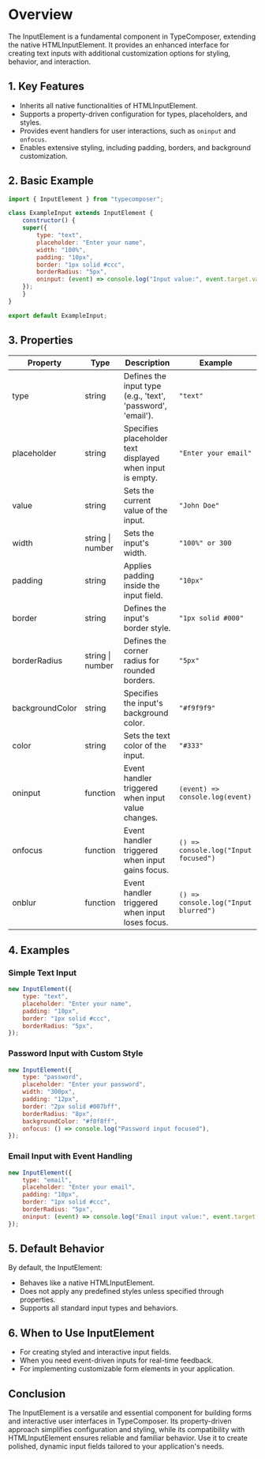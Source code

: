 # Overview

The InputElement is a fundamental component in TypeComposer, extending the native HTMLInputElement. It provides an enhanced interface for creating text inputs with additional customization options for styling, behavior, and interaction.

## 1. Key Features

- Inherits all native functionalities of HTMLInputElement.
- Supports a property-driven configuration for types, placeholders, and styles.
- Provides event handlers for user interactions, such as `oninput` and `onfocus`.
- Enables extensive styling, including padding, borders, and background customization.

## 2. Basic Example

```javascript
import { InputElement } from "typecomposer";

class ExampleInput extends InputElement {
	constructor() {
	super({
		type: "text",
		placeholder: "Enter your name",
		width: "100%",
		padding: "10px",
		border: "1px solid #ccc",
		borderRadius: "5px",
		oninput: (event) => console.log("Input value:", event.target.value),
	});
	}
}

export default ExampleInput;
```

## 3. Properties

| Property | Type | Description | Example |
|----------|------|-------------|---------|
| type | string | Defines the input type (e.g., 'text', 'password', 'email'). | `"text"` |
| placeholder | string | Specifies placeholder text displayed when input is empty. | `"Enter your email"` |
| value | string | Sets the current value of the input. | `"John Doe"` |
| width | string \| number | Sets the input's width. | `"100%" or 300` |
| padding | string | Applies padding inside the input field. | `"10px"` |
| border | string | Defines the input's border style. | `"1px solid #000"` |
| borderRadius | string \| number | Defines the corner radius for rounded borders. | `"5px"` |
| backgroundColor | string | Specifies the input's background color. | `"#f9f9f9"` |
| color | string | Sets the text color of the input. | `"#333"` |
| oninput | function | Event handler triggered when input value changes. | `(event) => console.log(event)` |
| onfocus | function | Event handler triggered when input gains focus. | `() => console.log("Input focused")` |
| onblur | function | Event handler triggered when input loses focus. | `() => console.log("Input blurred")` |

## 4. Examples

### Simple Text Input

```javascript
new InputElement({
	type: "text",
	placeholder: "Enter your name",
	padding: "10px",
	border: "1px solid #ccc",
	borderRadius: "5px",
});
```

### Password Input with Custom Style

```javascript
new InputElement({
	type: "password",
	placeholder: "Enter your password",
	width: "300px",
	padding: "12px",
	border: "2px solid #007bff",
	borderRadius: "8px",
	backgroundColor: "#f0f8ff",
	onfocus: () => console.log("Password input focused"),
});
```

### Email Input with Event Handling

```javascript
new InputElement({
	type: "email",
	placeholder: "Enter your email",
	padding: "10px",
	border: "1px solid #ccc",
	borderRadius: "5px",
	oninput: (event) => console.log("Email input value:", event.target.value),
});
```

## 5. Default Behavior

By default, the InputElement:
- Behaves like a native HTMLInputElement.
- Does not apply any predefined styles unless specified through properties.
- Supports all standard input types and behaviors.

## 6. When to Use InputElement

- For creating styled and interactive input fields.
- When you need event-driven inputs for real-time feedback.
- For implementing customizable form elements in your application.

## Conclusion

The InputElement is a versatile and essential component for building forms and interactive user interfaces in TypeComposer. Its property-driven approach simplifies configuration and styling, while its compatibility with HTMLInputElement ensures reliable and familiar behavior. Use it to create polished, dynamic input fields tailored to your application's needs.
